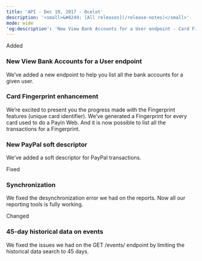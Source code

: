 ```yaml
---
title: 'API - Dec 19, 2017 - Ocelot'  
description: '<small>&#8249; [All releases](/release-notes)</small>'  
mode: wide  
'og:description': 'New View Bank Accounts for a User endpoint - Card Fingerprint enhancement - New PayPal soft descriptor - Synchronization - 45-day historical data on events'  
---
```

  
  <div class="pill pill-green">Added</div> 
  
### New View Bank Accounts for a User endpoint  

We’ve added a new endpoint to help you list all the bank accounts for a given user. 
  
### Card Fingerprint enhancement  

We’re excited to present you the progress made with the Fingerprint features (unique card identifier). We’ve generated a Fingerprint for every card used to do a Payin Web. And it is now possible to list all the transactions for a Fingerprint. 
  
### New PayPal soft descriptor  

We’ve added a soft descriptor for PayPal transactions.  
  <div class="pill pill-orange">Fixed</div> 
  
### Synchronization  

We fixed the desynchronization error we had on the reports. Now all our reporting tools is fully working.  
  <div class="pill pill-blue">Changed</div> 
  
### 45-day historical data on events  

We fixed the issues we had on the GET /events/ endpoint by limiting the historical data search to 45 days.